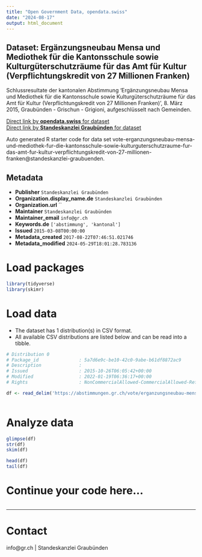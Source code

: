 ```yaml
---
title: "Open Government Data, opendata.swiss"
date: "2024-08-17"
output: html_document
---
```


## Dataset: Ergänzungsneubau Mensa und Mediothek für die Kantonsschule sowie Kulturgüterschutzräume für das Amt für Kultur (Verpflichtungskredit von 27 Millionen Franken)

Schlussresultate der kantonalen Abstimmung 'Ergänzungsneubau Mensa und Mediothek für die Kantonsschule sowie Kulturgüterschutzräume für das Amt für Kultur (Verpflichtungskredit von 27 Millionen Franken)', 8. März 2015, Graubünden - Grischun - Grigioni, aufgeschlüsselt nach Gemeinden.

[Direct link by **opendata.swiss** for dataset](https://opendata.swiss/de/dataset/erganzungsneubau-mensa-und-mediothek-fur-die-kantonsschule-sowie-kulturguterschutzraume-fur-das)<br>
[Direct link by **Standeskanzlei Graubünden** for dataset](https://abstimmungen.gr.ch/vote/erganzungsneubau-mensa-und-mediothek-fur-die-kantonsschule-sowie-kulturguterschutzraume-fur-das-amt-fur-kultur-verpflichtungskredit-von-27-millionen-franken/data)

Auto generated R starter code for data set vote-erganzungsneubau-mensa-und-mediothek-fur-die-kantonsschule-sowie-kulturguterschutzraume-fur-das-amt-fur-kultur-verpflichtungskredit-von-27-millionen-franken@standeskanzlei-graubuenden.

## Metadata

- **Publisher** `Standeskanzlei Graubünden`
- **Organization.display_name.de** `Standeskanzlei Graubünden`
- **Organization.url** ``
- **Maintainer** `Standeskanzlei Graubünden`
- **Maintainer_email** `info@gr.ch`
- **Keywords.de** `['abstimmung', 'kantonal']`
- **Issued** `2015-03-08T00:00:00`
- **Metadata_created** `2017-08-22T07:46:51.021746`
- **Metadata_modified** `2024-05-29T18:01:28.783136`


# Load packages

```r

library(tidyverse)
library(skimr)

```

# Load data

-   The dataset has 1 distribution(s) in CSV format.
-   All available CSV distributions are listed below and can be read into a tibble.

```r

# Distribution 0
# Package_id               : 5a7d6e9c-be10-42c0-9abe-b61df8872ac9
# Description              : 
# Issued                   : 2015-10-26T06:05:42+00:00
# Modified                 : 2022-01-19T06:36:17+00:00
# Rights                   : NonCommercialAllowed-CommercialAllowed-ReferenceRequired

df <- read_delim('https://abstimmungen.gr.ch/vote/erganzungsneubau-mensa-und-mediothek-fur-die-kantonsschule-sowie-kulturguterschutzraume-fur-das-amt-fur-kultur-verpflichtungskredit-von-27-millionen-franken/data-csv')



```

# Analyze data

```r

glimpse(df)
str(df)
skim(df)

head(df)
tail(df)

```

# Continue your code here...

```r

```

------------------------------------------------------------------------

# Contact

info@gr.ch | Standeskanzlei Graubünden
